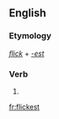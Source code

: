 ==English==

===Etymology===
''[[flick]]'' + ''[[-est]]''

===Verb===
{{head|en}}

# {{second-person singular of|flick|lang=en}}

[[fr:flickest]]